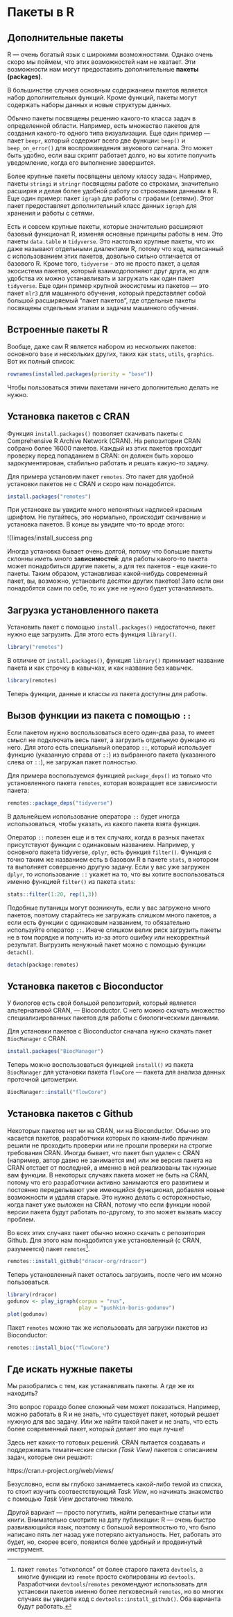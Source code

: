 
# Пакеты в R {#r_packages}

## Дополнительные пакеты {#extra_pack}

R --- очень богатый язык с широкими возможностями. Однако очень скоро мы поймем, что этих возможностей нам не хватает. Эти возможности нам могут предоставить дополнительные **пакеты (packages)**. 

В большинстве случаев основным содержанием пакетов является набор дополнительных функций. Кроме функций, пакеты могут содержать наборы данных и новые структуры данных. 

Обычно пакеты посвящены решению какого-то класса задач в определенной области. Например, есть множество пакетов для создания какого-то одного типа визуализации. Еще один пример --- пакет `beepr`, который содержит всего две функции: `beep()` и `beep_on_error()` для воспроизведения звукового сигнала. Это может быть удобно, если ваш скрипт работает долго, но вы хотите получить уведомление, когда его выполнение завершится.

Более крупные пакеты посвящены целому классу задач. Например, пакеты `stringi` и `stringr` посвящены работе со строками, значительно расширяя и делая более удобной работу со строковыми данными в R. Еще один пример: пакет `igraph` для работы с графами (сетями). Этот пакет предоставляет дополнительный класс данных `igraph` для хранения и работы с сетями.

Есть и совсем крупные пакеты, которые значительно расширяют базовый функционал R, изменяя основные принципы работы в нем. Это пакеты `data.table` и `tidyverse`. Это настолько крупные пакеты, что их даже называют отдельными диалектами R, потому что код, написанный с использованием этих пакетов, довольно сильно отличается от базового R. Кроме того, `tidyverse` - это не просто пакет, а целая экосистема пакетов, который взаимодополняют друг друга, но для удобства их можно устанавливать и загружать как один пакет `tidyverse`. Еще один пример крупной экосистемы из пакетов --- это пакет `mlr3` для машинного обучения, который представляет собой большой расширяемый "пакет пакетов", где отдельные пакеты посвящены отдельным этапам и задачам машинного обучения.

## Встроенные пакеты R {#r_built_in}

Вообще, даже сам R является набором из нескольких пакетов: основного `base` и нескольких других, таких как `stats`, `utils`, `graphics`. Вот их полный список:

```r
rownames(installed.packages(priority = "base"))
```

Чтобы пользоваться этими пакетами ничего дополнительно делать не нужно.

## Установка пакетов с CRAN {#install_cran}

Функция `install.packages()` позволяет скачивать пакеты с Comprehensive R Archive Network (CRAN). На репозитории CRAN собрано более 16000 пакетов. Каждый из этих пакетов проходит проверку перед попаданием в CRAN: он должен быть хорошо задокументирован, стабильно работать и решать какую-то задачу.

Для примера установим пакет `remotes`. Это пакет для удобной установки пакетов не с CRAN и скоро нам понадобится.

```r
install.packages("remotes")
```


При установке вы увидите много непонятных надписей красным шрифтом. Не пугайтесь, это нормально, происходит скачивание и установка пакетов. В конце вы увидите что-то вроде этого:

!()[images/install_success.png]{width=400}

Иногда установка бывает очень долгой, потому что большие пакеты склонны иметь много **зависимостей**: для работы какого-то пакета может понадобиться другие пакеты, а для тех пакетов - еще какие-то пакеты. Таким образом, устанавливая какой-нибудь современный пакет, вы, возможно, установите десятки других пакетов! Зато если они понадобятся сами по себе, то их уже не нужно будет устанавливать.

## Загрузка установленного пакета {#package_load}

Установить пакет с помощью `install.packages()` недостаточно, пакет нужно еще загрузить. Для этого есть функция `library()`.

```r
library("remotes")
```

В отличие от `install.packages()`, функция `library()` принимает название пакета и как строчку в кавычках, и как название без кавычек.

```r
library(remotes)
```

Теперь функции, данные и классы из пакета доступны для работы.

## Вызов функции из пакета с помощью `::` {#from_package}

Если пакетом нужно воспользоваться всего один-два раза, то имеет смысл не подключать весь пакет, а загрузить отдельную функцию из него. Для этого есть специальный оператор `::`, который использует функцию (указанную справа от `::`) из выбранного пакета (указанного слева от `::`), не загружая пакет полностью.

Для примера воспользуемся функцией `package_deps()` из только что установленного пакета `remotes`, которая возвращает все зависимости пакета:

```r
remotes::package_deps("tidyverse")
```

В дальнейшем использование оператора `::` будет иногда использоваться, чтобы указать, из какого пакета взята функция. 

Оператор `::` полезен еще и в тех случаях, когда в разных пакетах присутствуют функции с одинаковым названием. Например, у основного пакета tidyverse, `dplyr`, есть функция `filter()`. Функция с точно таким же названием есть в базовом R в пакете `stats`, в котором та выполняет совершенно другую задачу. Если у вас уже загружен `dplyr`, то использование `::` укажет на то, что вы хотите воспользоваться именно функцией `filter()` из пакета `stats`:

```r
stats::filter(1:20, rep(1,3))
```

Подобные путаницы могут возникнуть, если у вас загружено много пакетов, поэтому старайтесь не загружать слишком много пакетов, а если есть функции с одинаковым названием, то обязательно используйте оператор `::`. Иначе слишком велик риск загрузить пакеты не в том порядке и получить из-за этого ошибку или некорректный результат. Выгрузить ненужный пакет можно с помощью функции `detach()`.

```r
detach(package:remotes)
```

## Установка пакетов c Bioconductor {#install_bioc}

У биологов есть свой большой репозиторий, который является альтернативой CRAN, --- Bioconductor. С него можно скачать множество специализированных пакетов для работы с биологическими данными.

Для установки пакетов с Bioconductor сначала нужно скачать пакет `BiocManager` с CRAN.

```r
install.packages("BiocManager")
```

Теперь можно воспользоваться функцией `install()` из пакета `BiocManager` для установки пакета `flowCore` --- пакета для анализа данных проточной цитометрии.

```r
BiocManager::install("flowCore")
```

## Установка пакетов с Github {#install_github}

Некоторых пакетов нет ни на CRAN, ни на Bioconductor. Обычно это касается пакетов, разработчики которых по каким-либо причинам решили не проходить проверки или не прошли проверки на строгие требования CRAN. Иногда бывает, что пакет был удален с CRAN (например, автор давно не занимается им) или же версия пакета на CRAN отстает от последней, а именно в ней реализованы так нужные вам функции. В некоторых случаях пакета может не быть на CRAN, потому что его разработчики активно занимаются его развитием и постоянно переделывают уже имеющийся функционал, добавляя новые возможности и удаляя старые. Это нужно делать с осторожностью, когда пакет уже выложен на CRAN, потому что если функции новой версии пакета будут работать по-другому, то это может вызвать массу проблем.

Во всех этих случаях пакет обычно можно скачать с репозитория Github. Для этого нам
понадобится уже установленный (с CRAN, разумеется) пакет `remotes`[^devtools]. 

[^devtools]: пакет `remotes` "откололся" от более старого пакета `devtools`, а многие функции из `remote` просто скопированы из `devtools`. Разработчики `devtools`/`remotes` рекомендуют использовать для установки пакетов именно более легковесный `remotes`, но во многих случаях вы увидите код с `devtools::install_github()`. Оба варианта будут работать.

```r
remotes::install_github("dracor-org/rdracor")
```

Теперь установленный пакет осталось загрузить, после чего им можно пользоваться.

```r
library(rdracor)
godunov <- play_igraph(corpus = "rus",
                       play = "pushkin-boris-godunov")
plot(godunov)
```

Пакет `remotes` можно так же использовать для загрузки пакетов из Bioconductor:

```r
remotes::install_bioc("flowCore")
```

## Где искать нужные пакеты {#where_packages}

Мы разобрались с тем, как устанавливать пакеты. А где же их находить?

Это вопрос гораздо более сложный чем может показаться. Например, можно работать в R и не знать, что существует пакет, который решает нужную для вас задачу. Или же найти такой пакет и не знать, что есть более современный пакет, который делает это еще лучше!

Здесь нет каких-то готовых решений. CRAN пытается создавать и поддерживать тематические списки *(Task View)* пакетов с описанием задач, которые они решают:

https://cran.r-project.org/web/views/

Безусловно, если вы глубоко занимаетесь какой-либо темой из списка, то стоит изучить соотвестствующий *Task View*, но начинать знакомство с помощью *Task View* достаточно тяжело.

Другой вариант --- просто погуглить, найти релевантные статьи или книги. Внимательно смотрите на дату публикации: R --- очень быстро развивающийся язык, поэтому с большой вероятностью то, что было написано пять лет назад уже потеряло актуальность. Нет, работать это будет, но, скорее всего, появился более удобный и продвинутый инструмент.